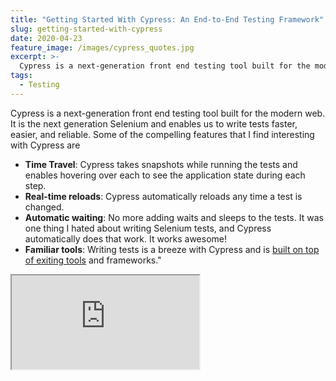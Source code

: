 ```yaml
---
title: "Getting Started With Cypress: An End-to-End Testing Framework"
slug: getting-started-with-cypress
date: 2020-04-23
feature_image: /images/cypress_quotes.jpg
excerpt: >-
  Cypress is a next-generation front end testing tool built for the modern web. It is the next generation Selenium and enables us to write tests faster, easier, and reliable. Some...
tags:
  - Testing
---
```

Cypress is a next-generation front end testing tool built for the modern web. It is the next generation Selenium and enables us to write tests faster, easier, and reliable. Some of the compelling features that I find interesting with Cypress are

-   **Time Travel**: Cypress takes snapshots while running the tests and enables hovering over each to see the application state during each step.
-   **Real-time reloads**: Cypress automatically reloads any time a test is changed.
-   **Automatic waiting**: No more adding waits and sleeps to the tests. It was one thing I hated about writing Selenium tests, and Cypress automatically does that work. It works awesome!
-   **Familiar tools**: Writing tests is a breeze with Cypress and is [built on top of exiting tools](https://docs.cypress.io/guides/references/bundled-tools.html#Mocha) and frameworks."

<iframe src="https://www.youtube.com/embed/CAcmLCI0B6U" />

Cypress comes with a [lot more features](https://www.cypress.io/features) and is worth checking out. In this post, we will look at how to get started with Cypress and a few approaches to set up data required for testing the application.

## Installation and Setup

The Cypress docs are well explained and have a [step by step walkthrough to set up Cypress tests](https://docs.cypress.io/guides/getting-started/installing-cypress.html). I have Cypress installed under the web application folder.

-   Set up [Cypress](https://docs.cypress.io/guides/getting-started/installing-cypress.html)
-   Enable [Typescript support for Cypress](https://docs.cypress.io/guides/tooling/typescript-support.html). Add tsconfig.json under the cypress folder.
-   Install and Set up [Cypress Testing Library](https://testing-library.com/docs/cypress-testing-library/intro). Types are available at [DefinitelyTyped](https://github.com/DefinitelyTyped/DefinitelyTyped/tree/master/types/testing-library__cypress)

```bash
npm install --save-dev cypress @testing-library/cypress @types/testing-library__cypress

```

Cypress comes with default test examples. If the example tests are not showing up for you, try running 'cypress open' (or run), which should generate them. You can ignore the tests from running in the cypress.json file.

```json
{
  "ignoreTestFiles": "**/examples/*.js",
  "baseUrl": "http://localhost:3000"
}

```

With Cypress installed in your project, use one of the approaches mentioned to [open Cypress](https://docs.cypress.io/guides/getting-started/installing-cypress.html#Opening-Cypress). I prefer to add a [npm script to package.json](https://docs.cypress.io/guides/getting-started/installing-cypress.html#Adding-npm-scripts) and use that to launch Cypress. The Cypress test runner automatically finds all the tests and displays them. The runner also detects the available browsers on the client machine and shows an option to choose from them.

### Writing First Test

Typically my first tests are to check the whole set up is working fine. So testing the app is launching, and rendering the expected elements is a good start. In this case, we are displaying a list of quotes and a 'Create Quote' button. A good test might be to test for the existence of the button and the title text.

![](/images/cypress_quotes.jpg)

Add a new file (_quotes.spec.ts_) under the _cypress/integration_ folder. I prefer grouping tests into folders under the integration folder for better management. The _findByText_ from the [Cypress Testing Library](https://testing-library.com/docs/cypress-testing-library/intro) checks for the existence of elements with the specified text, in our case, the header label and the button text.

```typescript
describe("Quotes", () => {
  it("Loads home page", () => {
    cy.visit("/");
    cy.findByText("All Quotes");
    cy.findByText("Create Quote");
  });
});

```

The Cypress runner automatically detects the new file and displays it in the UI. Click that to execute the tests against the selected browser.

Congrats, you have the first test running, and Cypress set up. Check in the code!

## Mock Data Approaches

Most of the apps have a backend API that serves data. Setting up the data is essential to write more tests and is often a painful task. Let us explore a few different options to set up data for testing.

The [cy.server](https://docs.cypress.io/api/commands/server.html#Syntax) starts a server to route requests and allows us to change their default behavior. The [cy.route](https://docs.cypress.io/api/commands/route.html#Syntax), helps intercept network calls and return mock data.

### Inline Data

Setting up inline data is the easiest when starting to write tests. The test uses the JSON object as mock data. Below the network call to _'/api/qoutes'_ in intercepted to return an empty array of quotes. When there are no quotes, we expect the application to show a message indicating that.

```typescript
it("No quotes shows empty message", () => {
  cy.server();
  cy.route("GET", "/api/quotes", []);

  cy.visit("/");

  cy.get("[data-cy=noquotes]");
  cy.findByText("There are no matching Quotes.");
});

```

**NOTE**: I am using the _'data-\*'_ attribute to select elements, and it helps isolate the elements from CSS and JS changes. Check out the [recomended practices for selecting elements](https://docs.cypress.io/guides/references/best-practices.html#Selecting-Elements)

### Fixture

To reuse the same test data across different tests (possibly in different files), save it as an external file under the _cypress/fixtures_ folder. Add a new file '_quotes/quotes.json_' with some quotes data in it. The [cy.fixture](https://docs.cypress.io/api/commands/fixture.html#Syntax) command helps loads the data from the file. Using [aliasing](https://docs.cypress.io/api/commands/fixture.html#Accessing-Fixture-Data), the data is used to mock the route call (by specifying '@quotes' to indicate the fixture aliased data). The data can also be used as a JSON object as shown and then used to test the different UI elements are rendered as expected.

```typescript
it("Renders quotes as expected", () => {
  cy.server();
  cy.fixture("quotes/quotes.json")
    .as("quotes")
    .then((quotes) => {
      cy.route("GET", "/api/quotes", "@quotes");

      cy.visit("/");

      const renderedQuotes = cy.get("tbody > tr");
      renderedQuotes.should("have.length", quotes.length);
      renderedQuotes.each((renderedQuote, index) => {
        cy.wrap(renderedQuote).within(() => {
          const quote = quotes[index];
          cy.get("[data-cy=quoteNumber]")
            .invoke("text")
            .should("eq", quote.quoteNumber || "");
          cy.get("[data-cy=customerName]")
            .invoke("text")
            .should("eq", quote.customerName || "");
          cy.get("[data-cy=mobilePhoneDescription]")
            .invoke("text")
            .should("eq", quote.mobilePhoneDescription || "");
          cy.get("[data-cy=statusCode]")
            .invoke("text")
            .should("eq", quote.statusCode || "");
          cy.get("[data-cy=lastModifiedAt]")
            .invoke("text")
            .should("eq", quote.lastModifiedAt);
        });
      });
    });
});

```

### JSON Server Fake API

Using a Fake API is helpful when developing front-end applications and remove the dependency to build out the whole backend servers. Once agreed on an [API Spec](https://swagger.io/), we can build out the two parallel without any dependency. [JSON Server](/blog/setting-up-a-fake-rest-api-using-json-server/) is a great way to set up a full fake REST API for front-end development. JSON server can be set up literally in ‘30 seconds’ and with no coding as the website claims.

Using a Fake API not only speeds the front-end development, it also helps write tests. With JSON Server, we can guarantee that the data will always be reset to the initial state every time we start the fake API server. We can also [simulate different sceanrios](/blog/simulating-different-api-scenarios-using-json-server/) and have the API return appropriate data in each case. It makes development and writing tests against those scenarios easy. E.g., We can have different scenarios like API call returns empty quotes or API call return a few records or API call return lots of records and needs multiple pages or even one where it errors out. If the Fake API is setup to return appropriate data for each of the scenarios, it can be used during development and testing.

```typescript
it("Error getting quotes shows error message", () => {
  cy.setScenarios("error-quotes");
  cy.visit("/");
  cy.get(".Toastify");
  cy.findByText("Unable to get data.");
});

```

cy.setSceanrios is a [Cypress custom command](https://docs.cypress.io/api/cypress-api/custom-commands.html) I have added. For all network requests made, it sets a specific HTTP header value, which is used by JSON Server to determine what data to return. Check out the [Simulating Different Scenarios Using Fake JSON Server API](/blog/simulating-different-api-scenarios-using-json-server/) post for more details on how to set up JSON Server to return data based on the scenarios specified. In the above test, it simulates a server error scenario and expects a toast message shown with the appropriate details.

I find setting up a fake API server as a compelling way to go forward - a [twofer](https://www.merriam-webster.com/dictionary/twofer) - it helps with the development and testing. If you are setting up Cypress on an existing project, it might be easier to set up inline mock data or using Fixtures. [Capture responses](/blog/fiddler-free-web-debugging-proxy/) from the real API and use that in the fixture or inline mock data.

Hope this helps you to get started with Cypress automation testing.